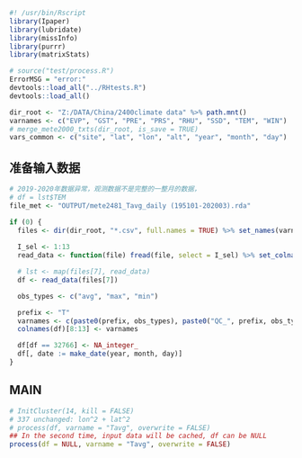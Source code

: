 ```r
#! /usr/bin/Rscript
library(Ipaper)
library(lubridate)
library(missInfo)
library(purrr)
library(matrixStats)

# source("test/process.R")
ErrorMSG = "error:"
devtools::load_all("../RHtests.R")
devtools::load_all()

dir_root <- "Z:/DATA/China/2400climate data" %>% path.mnt()
varnames <- c("EVP", "GST", "PRE", "PRS", "RHU", "SSD", "TEM", "WIN")
# merge_mete2000_txts(dir_root, is_save = TRUE)
vars_common <- c("site", "lat", "lon", "alt", "year", "month", "day")
```

## 准备输入数据

```r
# 2019-2020年数据异常，观测数据不是完整的一整月的数据，
# df = lst$TEM
file_met <- "OUTPUT/mete2481_Tavg_daily (195101-202003).rda"

if (0) {
  files <- dir(dir_root, "*.csv", full.names = TRUE) %>% set_names(varnames)
  
  I_sel <- 1:13
  read_data <- function(file) fread(file, select = I_sel) %>% set_colnames(vars_common[I_sel])

  # lst <- map(files[7], read_data)
  df <- read_data(files[7])

  obs_types <- c("avg", "max", "min")

  prefix <- "T"
  varnames <- c(paste0(prefix, obs_types), paste0("QC_", prefix, obs_types))
  colnames(df)[8:13] <- varnames

  df[df == 32766] <- NA_integer_
  df[, date := make_date(year, month, day)]
}

```

## MAIN


```r
# InitCluster(14, kill = FALSE)
# 337 unchanged: lon^2 + lat^2
# process(df, varname = "Tavg", overwrite = FALSE)
## In the second time, input data will be cached, df can be NULL
process(df = NULL, varname = "Tavg", overwrite = FALSE)
```
